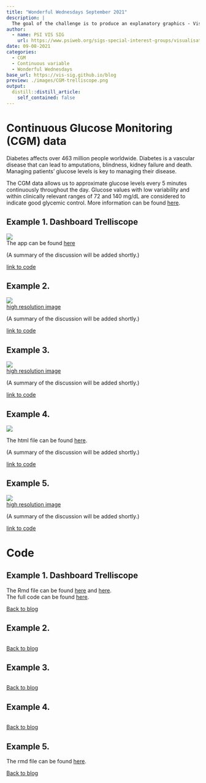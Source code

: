 ```yaml
---
title: "Wonderful Wednesdays September 2021"
description: |
  The goal of the challenge is to produce an explanatory graphics - Visually demonstrate that there is a dose response in glycemic control for Rx (the higher the dose the lower the variability) and that the Rx med and Rx high demonstrate better glycemic control that SOC and these attributes are sustained.
author:
  - name: PSI VIS SIG
    url: https://www.psiweb.org/sigs-special-interest-groups/visualisation
date: 09-08-2021
categories:
  - CGM
  - Continuous variable
  - Wonderful Wednesdays
base_url: https://vis-sig.github.io/blog
preview: ./images/CGM-trelliscope.png
output:
  distill::distill_article:
    self_contained: false
---
```



# Continuous Glucose Monitoring (CGM) data
Diabetes affects over 463 million people worldwide. Diabetes is a vascular disease that can lead to amputations, blindness, kidney failure and death. Managing patients’ glucose levels is key to managing their disease.

The CGM data allows us to approximate glucose levels every 5 minutes continuously throughout the day. Glucose values with low variability and within clinically relevant ranges of 72 and 140 mg/dL are considered to indicate good glycemic control. More information can be found [here](https://github.com/VIS-SIG/Wonderful-Wednesdays/tree/master/data/2021/2021-08-11).


<a id="example1"></a>

## Example 1. Dashboard Trelliscope

![](./images/CGM-trelliscope.png)  
The app can be found [here](https://agstn.github.io/CGM/)  

(A summary of the discussion will be added shortly.)

[link to code](#example1 code)


<a id="example2"></a>

## Example 2. <Add a short title>

![](./images/<filename>)  
[high resolution image](./images/<filename>)  

(A summary of the discussion will be added shortly.)

[link to code](#example2 code)

<a id="example3"></a>

## Example 3. <Add a short title>

![](./images/<filename>)  
[high resolution image](./images/<filename>)  

(A summary of the discussion will be added shortly.)

[link to code](#example3 code)

<a id="example4"></a>

## Example 4. <Add a short title>

![](./images/<filename>)  



The html file can be found [here](./<filename>.html).

(A summary of the discussion will be added shortly.)

[link to code](#example4 code)



<a id="example5"></a>

## Example 5. <Add a short title>

![](./images/<filename>)  
[high resolution image](./images/<filename>)  

(A summary of the discussion will be added shortly.)

[link to code](#example5 code)



# Code

<a id="example1 code"></a>

## Example 1. Dashboard Trelliscope

The Rmd file can be found [here](https://github.com/agstn/CGM/blob/main/index.rmd) and [here](./code/index - Agustin Calatroni.rmd).  
The full code can be found [here](https://github.com/agstn/CGM).


[Back to blog](#example1)



<a id="example2 code"></a>

## Example 2. <Same title as above>

```r
```


[Back to blog](#example2)


<a id="example3 code"></a>

## Example 3. <Same title as above>

```r
```

[Back to blog](#example3)


<a id="example4 code"></a>

## Example 4. <Same title as above>
```r
```

[Back to blog](#example4)


<a id="example5 code"></a>

## Example 5. <Same title as above>
The rmd file can be found [here](./code/<filename>).

[Back to blog](#example5)